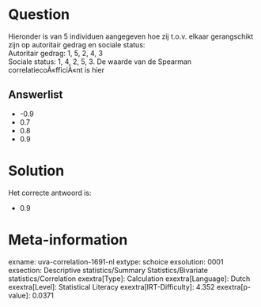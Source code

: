 Question
========

Hieronder is van 5 individuen aangegeven hoe zij t.o.v. elkaar
gerangschikt zijn op autoritair gedrag en sociale status:\
Autoritair gedrag: 1, 5, 2, 4, 3\
Sociale status: 1, 4, 2, 5, 3. De waarde van de Spearman
correlatiecoÃ«fficiÃ«nt is hier

Answerlist
----------

* -0.9
* 0.7
* 0.8
* 0.9

Solution
========

Het correcte antwoord is: 

* 0.9

Meta-information
================
exname: uva-correlation-1691-nl
extype: schoice
exsolution: 0001
exsection: Descriptive statistics/Summary Statistics/Bivariate statistics/Correlation
exextra[Type]: Calculation
exextra[Language]: Dutch
exextra[Level]: Statistical Literacy
exextra[IRT-Difficulty]: 4.352
exextra[p-value]: 0.0371
